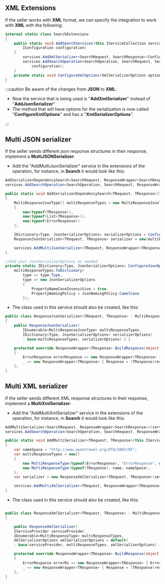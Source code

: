 ##

## XML Extensions ##

If the seller works with **XML** format, we can specify the integration to work with **XML** with the following:

```csharp
internal static class SearchExtensions
{
    public static void AddSearchServices(this IServiceCollection services,
        IConfiguration configuration)
    {
        services.AddXmlSerializer<SearchRequest, SearchResponse>(ConfigureXmlOptions);
        services.AddSearchOperation<SearchOperation, SearchRequest, SearchResponse, AccessModel>(TgxPlatform.Name,
            configuration);
    }
    private static void ConfigureXmlOptions(XmlSerializerOptions options) { }
}
```

:::caution
Be aware of the changes from **JSON** to **XML**:

- Now the service that is being used is "**AddXmlSerializer**" instead of "**AddJsonSerializer**"
- The method that will have options for the serialization is now called "**ConfigureXmlOptions**" and has a "**XmlSerializerOptions**".

:::

## Multi JSON serializer

If the seller sends different json response structures in their response, implement a **MultiJSONSerializer**:

- Add the "AddMultiJsonSerializer" service in the extensions of the operation, for instance, in **Search** it would look like this:

```csharp
AddSerializerDependencySearch<SearchRequest, ResponseWrapper<SearchResponse>>(services); 
services.AddSearchOperation<SearchOperation, SearchRequest, ResponseWrapper<SearchResponse>>, AccessModel>(TgxPlatform.Name, configuration);

public static void AddSerializerDependencySearch<TRequest, TResponse>(IServiceCollection services)
{
    MultiResponseJsonType[] multiResponseTypes = new MultiResponseJsonType[]
    {
        new(typeof(TResponse)),
        new(typeof(List<TResponse>)),
        new(typeof(ErrorResponse))
    };

    IDictionary<Type, JsonSerializerOptions> serializerOptions = ConfigureJsonOptions(multiResponseTypes);
    ResponseJsonSerializer<TRequest, TResponse> serializer = new(multiResponseTypes, serializerOptions);

    services.AddMultiJsonSerializer<TRequest, ResponseWrapper<TResponse>, MultiResponseJsonSerializer<TRequest, ResponseWrapper<TResponse>>>(serializer, serializerOptions);
}

//Add your JsonSerializerOptions as needed
private static IDictionary<Type, JsonSerializerOptions> ConfigureJsonOptions(IEnumerable<MultiResponseJsonType> multiResponseTypes) =>
    multiResponseTypes.ToDictionary(
        type => type.Type,
        type => new JsonSerializerOptions
        {
            PropertyNameCaseInsensitive = true,
            PropertyNamingPolicy = JsonNamingPolicy.CamelCase
        });
```

- The class used in this service should also be created, like this:

```csharp
public class ResponseJsonSerializer<TRequest, TResponse> : MultiResponseJsonSerializer<TRequest, ResponseWrapper<TResponse>>
{
    public ResponseJsonSerializer(
        IEnumerable<MultiResponseJsonType> multiResponseTypes,
        IDictionary<Type, JsonSerializerOptions> serializerOptions) 
        : base(multiResponseTypes, serializerOptions) { }

    protected override ResponseWrapper<TResponse> BuildResponse(object response) => response switch
    {
        ErrorResponse errorResponse => new ResponseWrapper<TResponse> { ErrorResponse = errorResponse },
        _ => new ResponseWrapper<TResponse> { Response = (TResponse)response }
    };
}
```

## Multi XML serializer

If the seller sends different XML response structures in their response, implement a **MultiXmlSerializer**:

- Add the "AddMultiXmlSerializer" service in the extensions of the operation, for instance, in **Search** it would look like this:

```csharp
AddMultiSerializer<SearchRequest, ResponseWrapper<SearchResponse>>(services); 
services.AddSearchOperation<SearchOperation, SearchRequest, ResponseWrapper<SearchResponse>, AccessModel>(TgxPlatform.Name, configuration);

public static void AddMultiSerializer<TRequest, TResponse>(this IServiceCollection services, string name)
{
    var nameSpace = "http://www.opentravel.org/OTA/2003/05";
    var multiResponseTypes = new[]
    {
        new MultiResponseType(typeof(ErrorResponse), "ErrorResponse", nameSpace),
        new MultiResponseType(typeof(TResponse), name, nameSpace),
    };
    var serializer = new ResponseXmlSerializer<TRequest, TResponse>(services.BuildServiceProvider(), multiResponseTypes);

    services.AddMultiXmlSerializer<TRequest, ResponseWrapper<TResponse>, ResponseXmlSerializer<TRequest, TResponse>>(serializer);
}
```

- The class used in this service should also be created, like this:

```csharp

public class ResponseXmlSerializer<TRequest, TResponse> : MultiResponseXmlSerializer<TRequest, ResponseWrapper<TResponse>>
{

    public ResponseXmlSerializer(
    IServiceProvider serviceProvider,
    IEnumerable<MultiResponseType> multiResponseTypes,
    XmlSerializerOptions xmlSerializerOptions = default) 
    : base(serviceProvider, multiResponseTypes, xmlSerializerOptions) { }

    protected override ResponseWrapper<TResponse> BuildResponse(object response) => response switch
    {
        ErrorResponse errorRs => new ResponseWrapper<TResponse> { ErrorResponse = errorRs },
        _ => new ResponseWrapper<TResponse> { Response = (TResponse)response }
    };
}

```